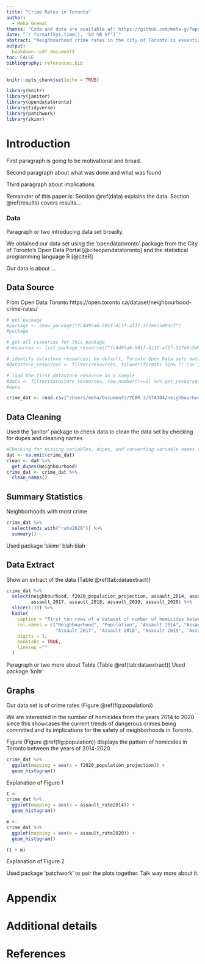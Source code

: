 ```yaml
---
title: "Crime Rates in Toronto"
author: 
  - Meha Grewal
thanks: "Code and data are available at: https://github.com/meha-g/Paper1."
date: "`r format(Sys.time(), '%d %B %Y')`"
abstract: "Neighbourhood crime rates in the city of Toronto is essential data to understand illegal activity in the city. We cleaned and analyzed crime statistics in 2020 based on different crimes using graphs and tables. In our findings we concluded that the most prominent crime occurring in Toronto has been assault rates, and the number of assaults has gradually increased over the period of 2014-2020. This data can be utilized to understand what areas need to be focused on by the city and law enforcement agencies, this information can be influential in understanding what neighbourhoods to distribute social services and where to focus on the prevention of crime.  (why it matters)."
output:
  bookdown::pdf_document2
toc: FALSE
bibliography: references.bib
---
```


```r
knitr::opts_chunk$set(echo = TRUE)

library(knitr)
library(janitor)
library(opendatatoronto)
library(tidyverse)
library(patchwork)
library(skimr)
```

# Introduction

First paragraph is going to be motivational and broad.

Second paragraph about what was done and what was found 

Third paragraph about implications 

Remainder of this paper is: Section \@ref(data) explains the data. Section \@ref(results) covers results... 


### Data

Paragraph or two introducing data set broadly.

We obtained our data set using the 'opendatatoronto' package from the City of Toronto's Open Data Portal [@citeopendatatoronto] and the statistical programming language R [@citeR]

Our data is about ...

## Data Source
From Open Data Toronto https://open.toronto.ca/dataset/neighbourhood-crime-rates/

```r
# get package
#package <- show_package("fc4d95a6-591f-411f-af17-327e6c5d03c7")
#package

# get all resources for this package
#resources <- list_package_resources("fc4d95a6-591f-411f-af17-327e6c5d03c7")

# identify datastore resources; by default, Toronto Open Data sets datastore resource format to CSV for non-geospatial and GeoJSON for geospatial resources
#datastore_resources <- filter(resources, tolower(format) %in% c('csv', 'geojson'))

# load the first datastore resource as a sample
#data <- filter(datastore_resources, row_number()==1) %>% get_resource()
#data

crime_dat <- read.csv("/Users/meha/Documents/YEAR 3/STA304/neighbourhood-crime-rates.csv")
```

## Data Cleaning

Used the 'janitor' package to check data to clean the data set by checking for dupes and cleaning names
```r
#Checking for missing variables, dupes, and converting variable names to lowercase
dat <- na.omit(crime_dat)
clean <- dat %>% 
  get_dupes(Neighbourhood)
crime_dat <- crime_dat %>% 
  clean_names()

```

## Summary Statistics 
Neighborhoods with most crime 
```r
crime_dat %>% 
  select(ends_with("rate2020")) %>% 
  summary()
```
Used package 'skimr' 
blah blah 


## Data Extract
Show an extract of the data (Table \@ref(tab:dataextract))
```r
crime_dat %>% 
  select(neighbourhood, f2020_population_projection, assault_2014, assault_2015, assault_2016,
         assault_2017, assault_2018, assault_2019, assault_2020) %>%
  slice(1:10) %>%  
  kable(
    caption = "First ten rows of a dataset of number of homicides between the years of 2014 to 2020.",
    col.names = c("Neighbourhood", "Population", "Assault 2014", "Assault 2015", "Assault 2016",
                  "Assault 2017", "Assault 2018", "Assault 2019", "Assault 2020"),
    digits = 1,
    booktabs = TRUE,
    linesep =""
  )
```

Paragraph or two more about Table (Table \@ref(tab:dataextract))
Used package 'knitr'


## Graphs

Our data set is of crime rates (Figure \@ref(fig:population))

We are interested in the number of homicides from the years 2014 to 2020 since this showcases the current trends of dangerous crimes being committed and its implications for the safety of neighborhoods in Toronto.  

Figure (Figure \@ref(fig:population)) displays the pattern of homicides in Toronto between the years of 2014-2020
```r
crime_dat %>% 
  ggplot(mapping = aes(x = f2020_population_projection)) +
  geom_histogram()

```
Explanation of Figure 1

```r
t <- 
crime_dat %>% 
  ggplot(mapping = aes(x = assault_rate2014)) +
  geom_histogram()

m <-
crime_dat %>% 
  ggplot(mapping = aes(x = assault_rate2020)) +
  geom_histogram()

(t + m)
```
Explanation of Figure 2

Used package 'patchwork' to pair the plots together.
Talk way more about it. 

\newpage

\appendix

# Appendix {-}


# Additional details


\newpage


# References

